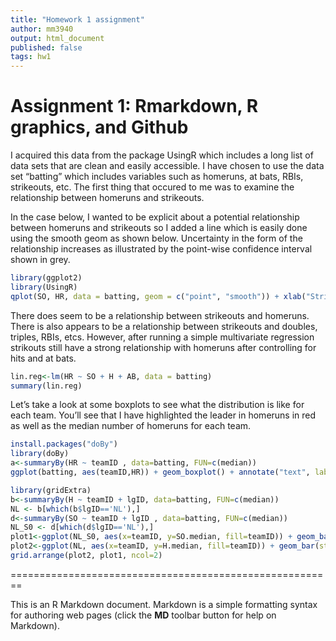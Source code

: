 ```yaml
---
title: "Homework 1 assignment"
author: mm3940
output: html_document
published: false
tags: hw1
---
```

Assignment 1: Rmarkdown, R graphics, and Github
========================================================
I acquired this data from the package UsingR which includes a long list of data sets that are clean and easily accessible.  I have chosen to use the data set "batting" which includes variables such as homeruns, at bats, RBIs, strikeouts, etc.  The first thing that occured to me was to examine the relationship between homeruns and strikeouts.  

In the case below, I wanted to be explicit about a potential relationship between homeruns and strikeouts so I added a line which is easily done using the smooth geom as shown below. Uncertainty in the form of the relationship increases as illustrated by the point-wise confidence interval shown in grey.
```r
library(ggplot2)
library(UsingR)
qplot(SO, HR, data = batting, geom = c("point", "smooth")) + xlab("Strikeouts") + ylab("Homeruns") + ggtitle("Scatter of Homeruns by Strikouts")
```

There does seem to be a relationship between strikeouts and homeruns.  There is also appears to be a relationship between strikeouts and doubles, triples, RBIs, etcs.  However, after running a simple multivariate regression strikouts still have a strong relationship with homeruns after controlling for hits and at bats.

```r
lin.reg<-lm(HR ~ SO + H + AB, data = batting)
summary(lin.reg)
```

Let's take a look at some boxplots to see what the distribution is like for each team.  You'll see that I have highlighted the leader in homeruns in red as well as the median number of homeruns for each team.  

```r
install.packages("doBy")
library(doBy)
a<-summaryBy(HR ~ teamID , data=batting, FUN=c(median)) 
ggplot(batting, aes(teamID,HR)) + geom_boxplot() + annotate("text", label = "Alex Rodriquez", x = "TBA", y = 59, size = 5, colour= "red") + xlab("Teams") + ylab("Homeruns") + ggtitle("Distribution of Homeruns") + layer(data = a, mapping =                                                                                                                                        aes(x = teamID, y= a$HR.median+1, label=a$HR.median),                                                                                                                                geom = "text", color="red", size=3.5)
```

```r
library(gridExtra)
b<-summaryBy(H ~ teamID + lgID, data=batting, FUN=c(median))
NL <- b[which(b$lgID=='NL'),]
d<-summaryBy(SO ~ teamID + lgID , data=batting, FUN=c(median))
NL_S0 <- d[which(d$lgID=='NL'),]
plot1<-ggplot(NL_S0, aes(x=teamID, y=SO.median, fill=teamID)) + geom_bar(stat="identity") + xlab("Teams") + ylab("Median Strikeouts") + ggtitle("Bargraph of Strikeouts by Team")
plot2<-ggplot(NL, aes(x=teamID, y=H.median, fill=teamID)) + geom_bar(stat="identity") + xlab("Teams") + ylab("Median Hits") + ggtitle("Bargraph of Hits by Team")
grid.arrange(plot2, plot1, ncol=2)
```
========================================================

This is an R Markdown document. Markdown is a simple formatting syntax for authoring web pages (click the **MD** toolbar button for help on Markdown).
